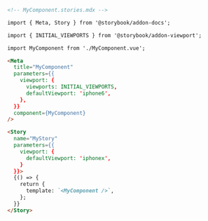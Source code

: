 ```md
<!-- MyComponent.stories.mdx -->

import { Meta, Story } from '@storybook/addon-docs';

import { INITIAL_VIEWPORTS } from '@storybook/addon-viewport';

import MyComponent from './MyComponent.vue';

<Meta
  title="MyComponent"
  parameters={{
    viewport: {
      viewports: INITIAL_VIEWPORTS,
      defaultViewport: 'iphone6',
    },
  }}
  component={MyComponent}
/>

<Story
  name="MyStory"
  parameters={{
    viewport: {
      defaultViewport: 'iphonex',
    }
  }}>
  {() => {
    return {
      template: `<MyComponent />`,
    };
  }}
</Story>
```